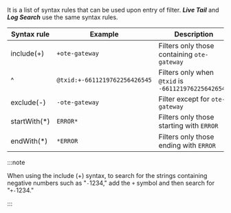 It is a list of syntax rules that can be used upon entry of filter. **_Live Tail_** and **_Log Search_** use the same syntax rules.

| Syntax rule   | Example                       | Description                                         |
| ------------- | ----------------------------- | --------------------------------------------------- |
| include(+)    | `+ote-gateway`                | Filters only those containing `ote-gateway`         |
| ^             | `@txid:+-6611219762256426545` | Filters only when `@txid` is `-6611219762256426545` |
| exclude(-)    | `-ote-gateway`                | Filter except for `ote-gateway`                     |
| startWith(\*) | `ERROR*`                      | Filters only those starting with `ERROR`            |
| endWith(\*)   | `*ERROR`                      | Filters only those ending with `ERROR`              |

:::note

When using the include (+) syntax, to search for the strings containing negative numbers such as "`-`1234," add the `+` symbol and then search for "`+-`1234."

:::
